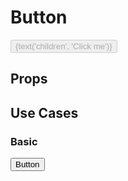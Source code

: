 
<Meta title="Dev | Components / Button" component={Button} />

# Button

<Story name="Knobs">
    <Button
        variant={radios('theme', ['default', 'primary', 'secondary'], 'default')}
        bordered={boolean('bordered', false)}
        size={radios('size', ['medium', 'small'], 'medium')}
        block={boolean('block', false)}
        disabled={boolean('disabled', false)}
        onClick={action('onClick')}
    >
        {text('children', 'Click me')}
    </Button>
</Story>

## Props

<Props of={Button} />

## Use Cases

### Basic

<Preview>
    <Story name="Basic">
        <Button>Button</Button>
    </Story>
</Preview>
